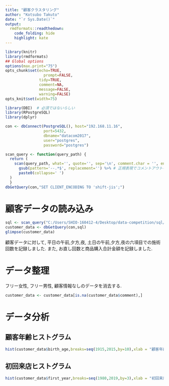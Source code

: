 ```yaml
---
title: "顧客クラスタリング"
author: "Kotsubo Takuto"
date: "`r Sys.Date()`"
output:
  rmdformats::readthedown:
    code_folding: hide
    highlight: kate
---
```


```r
library(knitr)
library(rmdformats)
## Global options
options(max.print="75")
opts_chunk$set(echo=TRUE,
	             prompt=FALSE,
               tidy=TRUE,
               comment=NA,
               message=FALSE,
               warning=FALSE)
opts_knit$set(width=75)
```

```r
library(DBI)  # 必須ではないらしい
library(RPostgreSQL)
library(dplyr)
```

```r
con <- dbConnect(PostgreSQL(), host="192.168.11.16", 
                 port=5432, 
                 dbname="datacom2017", 
                 user="postgres", 
                 password="postgres")

scan_query <- function(query_path) {
  return (
    scan(query_path, what='', quote='', sep='\n', comment.char = '', encoding='UTF-8') %>%
      gsub(pattern='--.*$', replacement='') %>% # 正規表現でコメントアウトを消す
      paste0(collapse=' ')
  )
  }
dbGetQuery(con,"SET CLIENT_ENCODING TO 'shift-jis';")
```

# 顧客データの読み込み

```r
sql <- scan_query("C:/Users/SHIO-160412-4/Desktop/data-competition/sql/tmp.sql")
customer_data <- dbGetQuery(con,sql)
glimpse(customer_data)
```

顧客データに対して, 平日の午前,夕方,夜, 土日の午前,夕方,夜の六項目での施術回数を記録しました.
また, お直し回数と商品購入合計金額を記録しました.

# データ整理

フリー女性, フリー男性, 顧客情報なしのデータを消去する.

```r
customer_data <- customer_data[is.na(customer_data$comment),]
```


# データ分析

## 顧客年齢ヒストグラム

```r
hist(customer_data$birth_age,breaks=seq(1915,2015,by=10),xlab = "顧客年齢",main='')
```

## 初回来店ヒストグラム

```r
hist(customer_data$first_year,breaks=seq(1980,2019,by=3),xlab = "初回来店年",main='')
```
